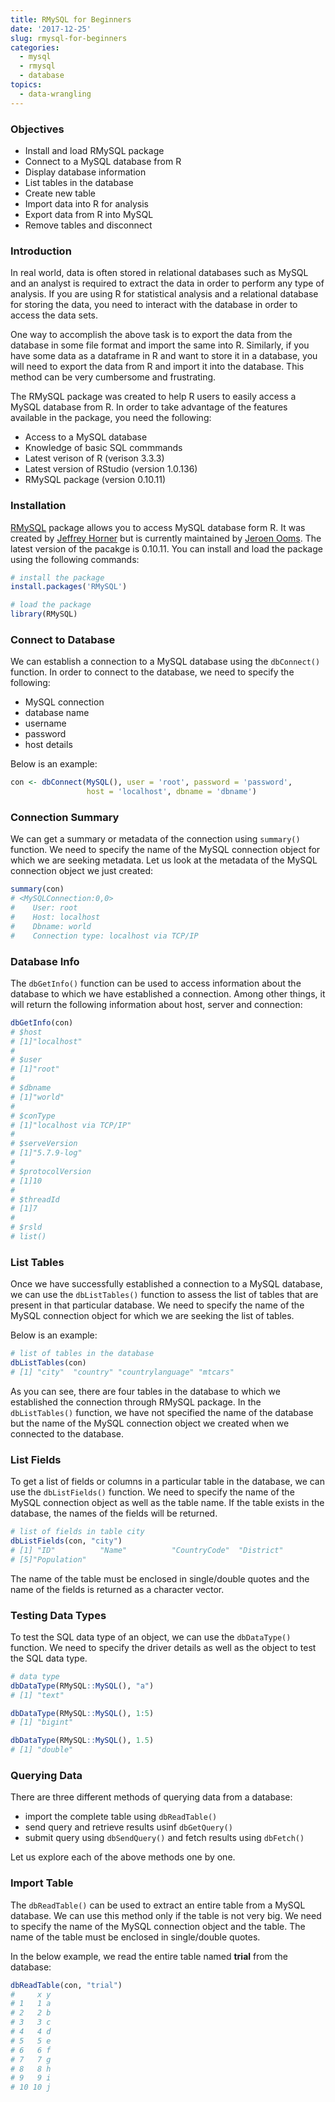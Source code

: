 ```yaml
---
title: RMySQL for Beginners
date: '2017-12-25'
slug: rmysql-for-beginners
categories:
  - mysql
  - rmysql
  - database
topics:
  - data-wrangling
---
```


### Objectives

- Install and load RMySQL package
- Connect to a MySQL database from R
- Display database information
- List tables in the database
- Create new table
- Import data into R for analysis
- Export data from R into MySQL
- Remove tables and disconnect

### Introduction

In real world, data is often stored in relational databases such as MySQL and an analyst is required to extract the data in order to perform any type of analysis. If you are using R for statistical analysis and a relational database for storing the data, you need to interact with the database in order to access the data sets.

One way to accomplish the above task is to export the data from the database in some file format and import the same into R. Similarly, if you have some data as a dataframe in R and want to store it in a database, you will need to export the data from R and import it into the database. This method can be very cumbersome and frustrating.

The RMySQL package was created to help R users to easily access a MySQL database from R. In order to take advantage of the features available in the package, you need the following:

- Access to a MySQL database
- Knowledge of basic SQL commmands
- Latest verison of R (verison 3.3.3)
- Latest version of RStudio (version 1.0.136)
- RMySQL package (version 0.10.11)


### Installation

[RMySQL](https://cran.r-project.org/web/packages/RMySQL/index.html) package allows you to access MySQL database form R. It was created by [Jeffrey Horner](http://biostat.mc.vanderbilt.edu/wiki/Main/JeffreyHorner) but is currently maintained by [Jeroen Ooms](https://github.com/jeroen). The latest version of the pacakge is 0.10.11. You can install and load the package using the following commands:

```r
# install the package
install.packages('RMySQL')

# load the package
library(RMySQL)
```

### Connect to Database

We can establish a connection to a MySQL database using the `dbConnect()` function. In order to connect to the database, we need to specify the following:

- MySQL connection
- database name
- username
- password
- host details

Below is an example:

```r
con <- dbConnect(MySQL(), user = 'root', password = 'password',
                 host = 'localhost', dbname = 'dbname')
```

### Connection Summary

We can get a summary or metadata of the connection using `summary()` function. We need to specify the name of the MySQL connection object for which we are seeking metadata. Let us look at the metadata of the MySQL connection object we just created:

```r
summary(con)
# <MySQLConnection:0,0>
#    User: root
#    Host: localhost
#    Dbname: world
#    Connection type: localhost via TCP/IP
```


### Database Info

The `dbGetInfo()` function can be used to access information about the database to which we have established a connection. Among other things, it will return the following information about host, server and connection:

```r
dbGetInfo(con)
# $host
# [1]"localhost"
# 
# $user
# [1]"root"
# 
# $dbname
# [1]"world"
# 
# $conType
# [1]"localhost via TCP/IP"
# 
# $serveVersion
# [1]"5.7.9-log"
# 
# $protocolVersion
# [1]10
# 
# $threadId
# [1]7
# 
# $rsld
# list()
```


### List Tables

Once we have successfully established a connection to a MySQL database, we can use the `dbListTables()` function to assess the list of tables that are present in that particular database. We need to specify the name of the MySQL connection object for which we are seeking the list of tables.

Below is an example:

```r
# list of tables in the database
dbListTables(con)
# [1] "city"  "country" "countrylanguage" "mtcars"
```

As you can see, there are four tables in the database to which we established the connection through RMySQL package. In the `dbListTables()` function, we have not specified the name of the database but the name of the MySQL connection object we created when we connected to the database.


### List Fields

To get a list of fields or columns in a particular table in the database, we can use the `dbListFields()` function. We need to specify the name of the MySQL connection object as well as the table name. If the table exists in the database, the names of the fields will be returned. 

```r
# list of fields in table city
dbListFields(con, "city")
# [1] "ID"          "Name"          "CountryCode"  "District" 
# [5]"Population" 
```

The name of the table must be enclosed in single/double quotes and the name of the fields is returned as a character vector.

### Testing Data Types

To test the SQL data type of an object, we can use the `dbDataType()` function. We need to specify the driver details as well as the object to test the SQL data type.

```r
# data type
dbDataType(RMySQL::MySQL(), "a")
# [1] "text"

dbDataType(RMySQL::MySQL(), 1:5)
# [1] "bigint"

dbDataType(RMySQL::MySQL(), 1.5)
# [1] "double"
```

### Querying Data

There are three different methods of querying data from a database:

- import the complete table using `dbReadTable()`
- send query and retrieve results usinf `dbGetQuery()`
- submit query using `dbSendQuery()` and fetch results using `dbFetch()`

Let us explore each of the above methods one by one.

### Import Table

The `dbReadTable()` can be used to extract an entire table from a MySQL database. We can use this method only if the table is not very big. We need to specify the name of the MySQL connection object and the table. The name of the table must be enclosed in single/double quotes.

In the below example, we read the entire table named **trial** from the database:

```r
dbReadTable(con, "trial")
#     x y
# 1   1 a 
# 2   2 b
# 3   3 c
# 4   4 d
# 5   5 e
# 6   6 f
# 7   7 g
# 8   8 h
# 9   9 i
# 10 10 j
```


